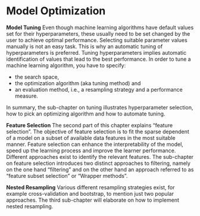 # Model Optimization {#model-optim}

**Model Tuning**
Even though machine learning algorithms have default values set for their hyperparameters, these usually need to be set changed by the user to achieve optimal performance.
Selecting suitable parameter values manually is not an easy task.
This is why an automatic tuning of hyperparameters is preferred.
Tuning hyperparameters implies automatic identification of values that lead to the best performance.
In order to tune a machine learning algorithm, you have to specify:

- the search space,
- the optimization algorithm (aka tuning method) and
- an evaluation method, i.e., a resampling strategy and a performance measure.

In summary, the sub-chapter on tuning illustrates hyperparameter selection, how to pick an optimizing algorithm and how to automate tuning.

**Feature Selection** 
The second part of this chapter explains "feature selection".
The objective of feature selection is to fit the sparse dependent of a model on a subset of available data features in the most suitable manner.
Feature selection can enhance the interpretability of the model, speed up the learning process and improve the learner performance.
Different approaches exist to identify the relevant features.
The sub-chapter on feature selection introduces two distinct approaches to filtering, namely on the one hand "filtering" and on the other hand an approach referred to as "feature subset selection" or "Wrapper methods".

**Nested Resampling**
Various different resampling strategies exist, for example cross-validation and bootstrap, to mention just two popular approaches. The third sub-chapter will elaborate on how to implement nested resampling.
